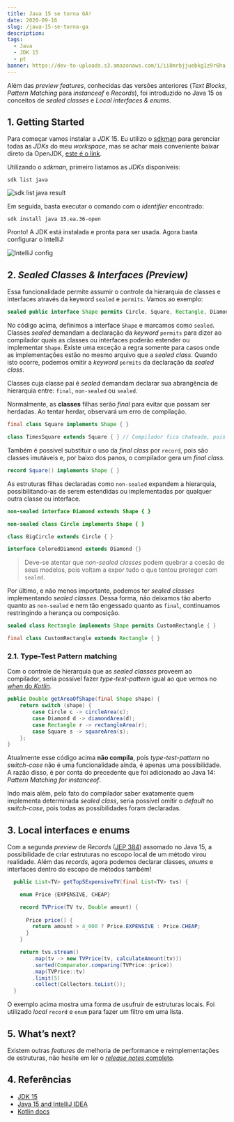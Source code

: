 ```yaml
---
title: Java 15 se torna GA!
date: 2020-09-16
slug: /java-15-se-torna-ga
description: 
tags:
  - Java
  - JDK 15
  - pt
banner: https://dev-to-uploads.s3.amazonaws.com/i/ii8mrbjjuebkg1z9r6ha.png
---
```

Além das *preview features*, conhecidas das versões anteriores (*Text Blocks*, *Pattern Matching* para *instanceof* e *Records*), foi introduzido no Java 15 os conceitos de *sealed classes* e *Local interfaces & enums*.

## 1. Getting Started

Para começar vamos instalar a *JDK* 15. Eu utilizo o [sdkman](https://sdkman.io/) para gerenciar todas as *JDKs* do meu *workspace*, mas se achar mais conveniente  baixar direto da OpenJDK, [este é o link](https://jdk.java.net/15/).

Utilizando o *sdkman*, primeiro listamos as *JDKs* disponíveis:

```shell
sdk list java
```

![sdk list java result](https://dev-to-uploads.s3.amazonaws.com/i/ii8mrbjjuebkg1z9r6ha.png)

Em seguida, basta executar o comando com o *identifier* encontrado:

```shell
sdk install java 15.ea.36-open
```

Pronto! A JDK está instalada e pronta para ser usada. Agora basta configurar o IntelliJ:

![IntelliJ config](https://dev-to-uploads.s3.amazonaws.com/i/jw9b6f20zznlugnvh02t.png)

## 2. *Sealed Classes & Interfaces (Preview)*

Essa funcionalidade permite assumir o controle da hierarquia de classes e interfaces através da keyword `sealed` e `permits`. Vamos ao exemplo:

```java
sealed public interface Shape permits Circle, Square, Rectangle, Diamond { }
```

No código acima, definimos a interface `Shape` e marcamos como `sealed`. Classes *sealed* demandam a declaração da *keyword* `permits` para dizer ao compilador quais as classes ou interfaces poderão estender ou implementar `Shape`. Existe uma exceção a regra somente para casos onde as implementações estão no mesmo arquivo que a *sealed class*. Quando isto ocorre, podemos omitir a *keyword* `permits` da declaração da *sealed class*.

Classes cuja classe pai é *sealed* demandam declarar sua abrangência de hierarquia entre: `final`, `non-sealed` ou `sealed`.

Normalmente, as **classes** filhas serão *final* para evitar que possam ser herdadas. Ao tentar herdar, observará um erro de compilação.

```java
final class Square implements Shape { }

class TimesSquare extends Square { } // Compilador fica chateado, pois Square é final.
```

Também é possível substituir o uso da *final class* por `record`, pois são classes imutáveis e, por baixo dos panos, o compilador gera um *final class*.

```java
record Square() implements Shape { }
```

As estruturas filhas declaradas como `non-sealed` expandem a hierarquia, possibilitando-as de serem estendidas ou implementadas por qualquer outra classe ou interface.

```java
non-sealed interface Diamond extends Shape { }

non-sealed class Circle implements Shape { }

class BigCircle extends Circle { }

interface ColoredDiamond extends Diamond {}
```

> Deve-se atentar que *non-sealed classes* podem quebrar a coesão de seus modelos, pois voltam a expor tudo o que tentou proteger com `sealed`.

Por último, e não menos importante, podemos ter *sealed classes* implementando *sealed classes*. Dessa forma, não deixamos tão aberto quanto as `non-sealed` e nem tão engessado quanto as `final`, continuamos restringindo a herança ou composição.

```java
sealed class Rectangle implements Shape permits CustomRectangle { }

final class CustomRectangle extends Rectangle { }
```

### 2.1. Type-Test Pattern matching

Com o controle de hierarquia que as *sealed classes* proveem ao compilador, seria possível fazer *type-test-pattern* igual ao que vemos no [*when* do *Kotlin*](https://kotlinlang.org/docs/reference/control-flow.html#when-expression). 
 
```java
public Double getAreaOfShape(final Shape shape) {
	return switch (shape) {
		case Circle c -> circleArea(c);
		case Diamond d -> diamondArea(d);
		case Rectangle r -> rectangleArea(r);
		case Square s -> squareArea(s);
	};
}
```

Atualmente esse código acima **não compila**, pois *type-test-pattern* no *switch-case* não é uma funcionalidade ainda, é apenas uma possibilidade. A razão disso, é por conta do precedente que foi adicionado ao Java 14: *Pattern Matching for instanceof*.

Indo mais além, pelo fato do compilador saber exatamente quem implementa determinada *sealed class*, seria possível omitir o *default* no *switch-case*, pois todas as possibilidades foram declaradas.

## 3. Local interfaces e enums

Com a segunda *preview* de *Records* ([JEP 384](https://openjdk.java.net/jeps/384)) assomado no Java 15, a possibilidade de criar estruturas no escopo local de um método virou realidade. Além das *records*, agora podemos declarar classes, *enums* e interfaces dentro do escopo de métodos também!

```java
  public List<TV> getTop5ExpensiveTV(final List<TV> tvs) {

    enum Price {EXPENSIVE, CHEAP}

    record TVPrice(TV tv, Double amount) { 
      
      Price price() {
        return amount > 4_000 ? Price.EXPENSIVE : Price.CHEAP;
      }
    }

    return tvs.stream()
        .map(tv -> new TVPrice(tv, calculateAmount(tv)))
        .sorted(Comparator.comparing(TVPrice::price))
        .map(TVPrice::tv)
        .limit(5)
        .collect(Collectors.toList());
  }
```

O exemplo acima mostra uma forma de usufruir de estruturas locais. Foi utilizado *local* `record` e `enum` para fazer um filtro em uma lista.

## 5. What’s next?

Existem outras *features* de melhoria de performance e reimplementações de estruturas, não hesite em ler o [*release notes* completo](https://openjdk.java.net/projects/jdk/15/).

## 4. Referências

- [JDK 15](https://openjdk.java.net/projects/jdk/15/)
- [Java 15 and IntelliJ IDEA](https://blog.jetbrains.com/idea/2020/09/java-15-and-intellij-idea/)
- [Kotlin docs](https://kotlinlang.org/docs/reference/control-flow.html#when-expression)